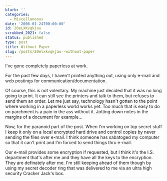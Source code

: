 ```yaml
---
blurb: ''
categories:
  - Miscellaneous
date: '2006-01-24T00:00:00'
id: 20eLXKvqkjau
scrubbed_2021: false
status: published
type: post
title: Without Paper
slug: /posts/20elxkvqkjau--without-paper
---
```


I've gone completely paperless at work. 

For the past few days, I haven't printed anything out, using only e-mail and web postings
for communication/documentation. 

Of course, this is not volentary. My machine just decided that it was no long going to print. It can still see the printers and talk to them, but refuses to send them an order. Let me just say, technology hasn't gotten to the point where working in a paperless world works yet. Too much that is easy to do on parchment is a pain in the ass without it. Jotting down notes in the margins of a document for example... 

Now, for the paranoid part of the post. When I'm working on top secret stuff I keep it only on a local encrypted hard drive and control copies by never sending the files over e-mail. I think someone has sabatoged my computer so that it can't print and I'm forced to send things thru e-mail. 

Our e-mail provides some encryption if requested, but I think it's the I.S. department that's after me and they have all the keys to the encryption. They are definately after me. I'm still keeping ahead of them though by using my secret decoder ring that was delivered to me via an ultra high security Cracker Jack's box.
